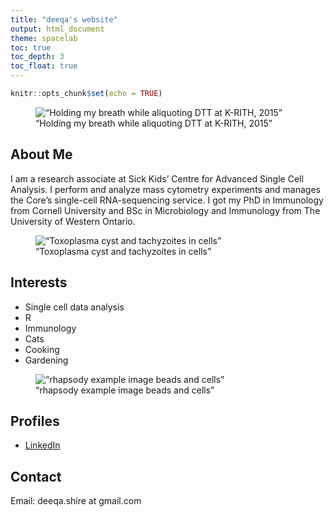 ```yaml
---
title: "deeqa's website"
output: html_document
theme: spacelab
toc: true
toc_depth: 3
toc_float: true
---
```


```r
knitr::opts_chunk$set(echo = TRUE)
```
!["Holding my breath while aliquoting DTT at K-RITH, 2015"](images/pipetting-side-pic.jpg)




## About Me

I am a research associate at Sick Kids’ Centre for Advanced Single Cell Analysis. I perform and analyze mass cytometry experiments and manages the Core’s single-cell RNA-sequencing service. I got my PhD in Immunology from Cornell University and BSc in Microbiology and Immunology from The University of Western Ontario.

!["Toxoplasma cyst and tachyzoites in cells"](images/Toxo cyst and tachyzoites.png)

## Interests
* Single cell data analysis
* R
* Immunology
* Cats
* Cooking
* Gardening

!["rhapsody example image beads and cells"](images/rhapsody example image beads and cells 20210831.jpeg)


## Profiles

* [LinkedIn](https://www.linkedin.com/in/deeqa-mahamed/)


## Contact

Email: deeqa.shire at gmail.com